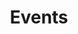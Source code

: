 ---
sidebar_position: 3
title: Events
description: learn how to create a function and use it in Nowa

---